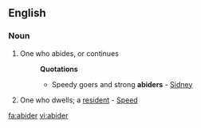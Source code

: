 ==English==

===Noun===
{{en-noun}}

# {{obsolete}} One who abides, or continues
#:'''Quotations'''
#:*Speedy goers and strong '''abiders''' - [[Sidney]]
# One who dwells; a [[resident]] - [[Speed]]

[[fa:abider]]
[[vi:abider]]